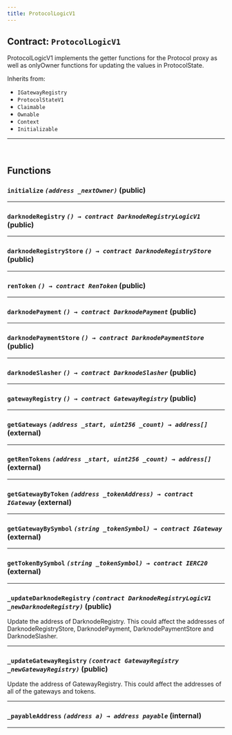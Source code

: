 ```yaml
---
title: ProtocolLogicV1
---
```



<DocTag type={DocType.Reference} />

## Contract: `ProtocolLogicV1`

ProtocolLogicV1 implements the getter functions for the Protocol proxy
as well as onlyOwner functions for updating the values in ProtocolState.



Inherits from:

- `IGatewayRegistry`
- `ProtocolStateV1`
- `Claimable`
- `Ownable`
- `Context`
- `Initializable`


<hr />




<br />

## Functions

### **`initialize`** *`(address _nextOwner)`* (public)







<hr />

### **`darknodeRegistry`** *`() → contract DarknodeRegistryLogicV1`* (public)







<hr />

### **`darknodeRegistryStore`** *`() → contract DarknodeRegistryStore`* (public)







<hr />

### **`renToken`** *`() → contract RenToken`* (public)







<hr />

### **`darknodePayment`** *`() → contract DarknodePayment`* (public)







<hr />

### **`darknodePaymentStore`** *`() → contract DarknodePaymentStore`* (public)







<hr />

### **`darknodeSlasher`** *`() → contract DarknodeSlasher`* (public)







<hr />

### **`gatewayRegistry`** *`() → contract GatewayRegistry`* (public)







<hr />

### **`getGateways`** *`(address _start, uint256 _count) → address[]`* (external)







<hr />

### **`getRenTokens`** *`(address _start, uint256 _count) → address[]`* (external)







<hr />

### **`getGatewayByToken`** *`(address _tokenAddress) → contract IGateway`* (external)







<hr />

### **`getGatewayBySymbol`** *`(string _tokenSymbol) → contract IGateway`* (external)







<hr />

### **`getTokenBySymbol`** *`(string _tokenSymbol) → contract IERC20`* (external)







<hr />

### **`_updateDarknodeRegistry`** *`(contract DarknodeRegistryLogicV1 _newDarknodeRegistry)`* (public)



Update the address of DarknodeRegistry. This could affect the
addresses of DarknodeRegistryStore, DarknodePayment,
DarknodePaymentStore and DarknodeSlasher.



<hr />

### **`_updateGatewayRegistry`** *`(contract GatewayRegistry _newGatewayRegistry)`* (public)



Update the address of GatewayRegistry. This could affect the
addresses of all of the gateways and tokens.



<hr />

### **`_payableAddress`** *`(address a) → address payable`* (internal)







<hr />


